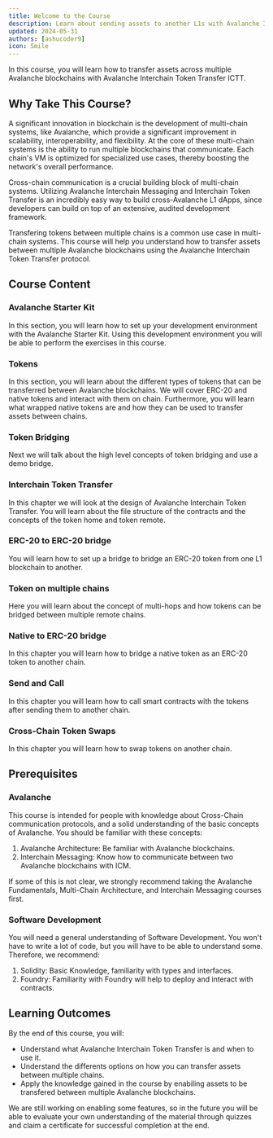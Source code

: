 ```yaml
---
title: Welcome to the Course
description: Learn about sending assets to another L1s with Avalanche Interchain Token Transfer.
updated: 2024-05-31
authors: [ashucoder9]
icon: Smile
---
```


In this course, you will learn how to transfer assets across multiple Avalanche blockchains with Avalanche Interchain Token Transfer ICTT.

## Why Take This Course?

A significant innovation in blockchain is the development of multi-chain systems, like Avalanche, which provide a significant improvement in scalability, interoperability, and flexibility. At the core of these multi-chain systems is the ability to run multiple blockchains that communicate. Each chain's VM is optimized for specialized use cases, thereby boosting the network's overall performance.

Cross-chain communication is a crucial building block of multi-chain systems. Utilizing Avalanche Interchain Messaging and Interchain Token Transfer is an incredibly easy way to build cross-Avalanche L1 dApps, since developers can build on top of an extensive, audited development framework. 

Transfering tokens between multiple chains is a common use case in multi-chain systems. This course will help you understand how to transfer assets between multiple Avalanche blockchains using the Avalanche Interchain Token Transfer protocol.

## Course Content

### Avalanche Starter Kit

In this section, you will learn how to set up your development environment with the Avalanche Starter Kit. Using this development environment you will be able to perform the exercises in this course.

### Tokens

In this section, you will learn about the different types of tokens that can be transferred between Avalanche blockchains. We will cover ERC-20 and native tokens and interact with them on chain. Furthermore, you will learn what wrapped native tokens are and how they can be used to transfer assets between chains.

### Token Bridging

Next we will talk about the high level concepts of token bridging and use a demo bridge.

### Interchain Token Transfer

In this chapter we will look at the design of Avalanche Interchain Token Transfer. You will learn about the file structure of the contracts and the concepts of the token home and token remote.

### ERC-20 to ERC-20 bridge

You will learn how to set up a bridge to bridge an ERC-20 token from one L1 blockchain to another.

### Token on multiple chains

Here you will learn about the concept of multi-hops and how tokens can be bridged between multiple remote chains.

### Native to ERC-20 bridge

In this chapter you will learn how to bridge a native token as an ERC-20 token to another chain.

### Send and Call

In this chapter you will learn how to call smart contracts with the tokens after sending them to another chain.

### Cross-Chain Token Swaps

In this chapter you will learn how to swap tokens on another chain.

## Prerequisites

### Avalanche

This course is intended for people with knowledge about Cross-Chain communication protocols, and a solid understanding of the basic concepts of Avalanche. You should be familiar with these concepts:

1. Avalanche Architecture: Be familiar with Avalanche blockchains.
2. Interchain Messaging: Know how to communicate between two Avalanche blockchains with ICM. 

If some of this is not clear, we strongly recommend taking the Avalanche Fundamentals, Multi-Chain Architecture, and Interchain Messaging courses first.

### Software Development

You will need a general understanding of Software Development. You won't have to write a lot of code, but you will have to be able to understand some. Therefore, we recommend:

1. Solidity: Basic Knowledge, familiarity with types and interfaces. 
2. Foundry: Familiarity with Foundry will help to deploy and interact with contracts. 

## Learning Outcomes

By the end of this course, you will:

- Understand what Avalanche Interchain Token Transfer is and when to use it.
- Understand the differents options on how you can transfer assets between multiple chains.
- Apply the knowledge gained in the course by enabiling assets to be transfered between multiple Avalanche blockchains.

We are still working on enabling some features, so in the future you will be able to evaluate your own understanding of the material through quizzes and claim a certificate for successful completion at the end.

